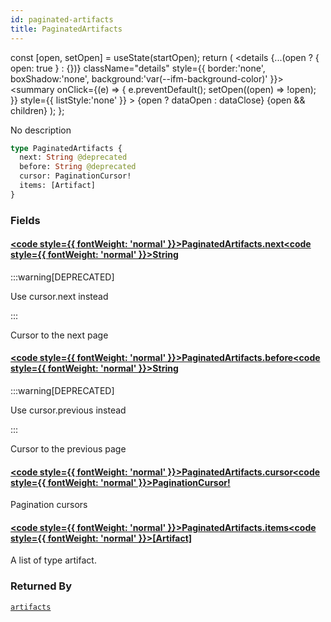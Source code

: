 ```yaml
---
id: paginated-artifacts
title: PaginatedArtifacts
---
```









  const [open, setOpen] = useState(startOpen);
  return (
    <details {...(open ? { open: true } : {})} className="details" style={{ border:'none', boxShadow:'none', background:'var(--ifm-background-color)' }}>
      <summary
        onClick={(e) => {
          e.preventDefault();
          setOpen((open) => !open);
        }}
        style={{ listStyle:'none' }}
      >
      {open ? dataOpen : dataClose}
      </summary>
      {open && children}
    </details>
  );
};








No description


```graphql
type PaginatedArtifacts {
  next: String @deprecated
  before: String @deprecated
  cursor: PaginationCursor!
  items: [Artifact]
}
```




### Fields

#### [<code style={{ fontWeight: 'normal' }}>PaginatedArtifacts.<b>next</b></code>](#)<Bullet />[<code style={{ fontWeight: 'normal' }}><b>String</b></code>](/swapi/types/scalars/string.mdx) <Badge class="badge badge--secondary badge--deprecated" text="deprecated"/> <Badge class="badge badge--secondary " text="scalar"/> 
:::warning[DEPRECATED]

Use cursor.next instead

:::

Cursor to the next page


#### [<code style={{ fontWeight: 'normal' }}>PaginatedArtifacts.<b>before</b></code>](#)<Bullet />[<code style={{ fontWeight: 'normal' }}><b>String</b></code>](/swapi/types/scalars/string.mdx) <Badge class="badge badge--secondary badge--deprecated" text="deprecated"/> <Badge class="badge badge--secondary " text="scalar"/> 
:::warning[DEPRECATED]

Use cursor.previous instead

:::

Cursor to the previous page


#### [<code style={{ fontWeight: 'normal' }}>PaginatedArtifacts.<b>cursor</b></code>](#)<Bullet />[<code style={{ fontWeight: 'normal' }}><b>PaginationCursor!</b></code>](/swapi/types/objects/pagination-cursor.mdx) <Badge class="badge badge--secondary badge--non_null" text="non-null"/> <Badge class="badge badge--secondary " text="object"/> 
Pagination cursors


#### [<code style={{ fontWeight: 'normal' }}>PaginatedArtifacts.<b>items</b></code>](#)<Bullet />[<code style={{ fontWeight: 'normal' }}><b>[Artifact]</b></code>](/swapi/types/objects/artifact.mdx) <Badge class="badge badge--secondary " text="list"/> <Badge class="badge badge--secondary " text="object"/> 
A list of type artifact.






### Returned By

[`artifacts`](/swapi/operations/queries/artifacts.mdx)  <Badge class="badge badge--secondary badge--relation" text="query"/>